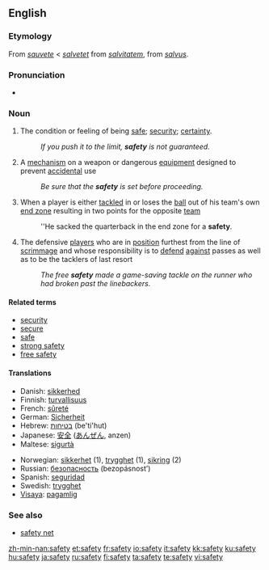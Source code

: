 {{wikipedia|dab=safety (disambiguation)|safety}}
==English==

===Etymology===
From {{OF.}} ''[[sauvete]]'' < ''[[salvetet]]'' from {{ML.}} ''[[salvitatem]]'', from {{L.}} ''[[salvus]]''.

===Pronunciation===
*{{audio|en-us-safety.ogg|Audio (US)}}

===Noun===
{{wikipedia}}
{{en-infl-noun|safet|ies|-}}

# The condition or feeling of being [[safe]]; [[security]]; [[certainty]].
#:''If you push it to the limit, '''safety''' is not guaranteed.''
# A [[mechanism]] on a weapon or dangerous [[equipment]] designed to prevent [[accidental]] use
#:''Be sure that the '''safety''' is set before proceeding.''
# {{fb}} When a player is either [[tackled]] in or loses the [[ball]] out of his team's own [[end zone]] resulting in two points for the opposite [[team]]
#:''He sacked the quarterback in the end zone for a '''safety'''.
# {{fb}} The defensive [[players]] who are in [[position]] furthest from the line of [[scrimmage]] and whose responsibility is to [[defend]] [[against]] passes as well as to be the tacklers of last resort
#:''The free '''safety''' made a game-saving tackle on the runner who had broken past the linebackers.''

====Related terms====
*[[security]]
*[[secure]]
*[[safe]]
*[[strong safety]]
*[[free safety]]

====Translations====
{{top}}
*Danish: [[sikkerhed]]
*Finnish: [[turvallisuus]]
*French: [[sûreté]] {{f}}
*German: [[Sicherheit]] {{f}}
*Hebrew: [[בטיחות]] (be'ti'hut) {{f}}
*Japanese: [[安全]] ([[あんぜん]], anzen)
*Maltese: [[sigurtà]] {{f}}
{{mid}}
*Norwegian: [[sikkerhet]] (1), [[trygghet]] (1), [[sikring]] {{m}} (2)
*Russian: [[безопасность]] (bezopásnost’) {{f}}
*Spanish: [[seguridad]] {{f}}
*Swedish: [[trygghet]] {{c}}
*[[Visaya]]: [[pagamlig]]
{{bottom}}

===See also===
*[[safety net]]

[[zh-min-nan:safety]]
[[et:safety]]
[[fr:safety]]
[[io:safety]]
[[it:safety]]
[[kk:safety]]
[[ku:safety]]
[[hu:safety]]
[[ja:safety]]
[[ru:safety]]
[[fi:safety]]
[[ta:safety]]
[[te:safety]]
[[vi:safety]]
